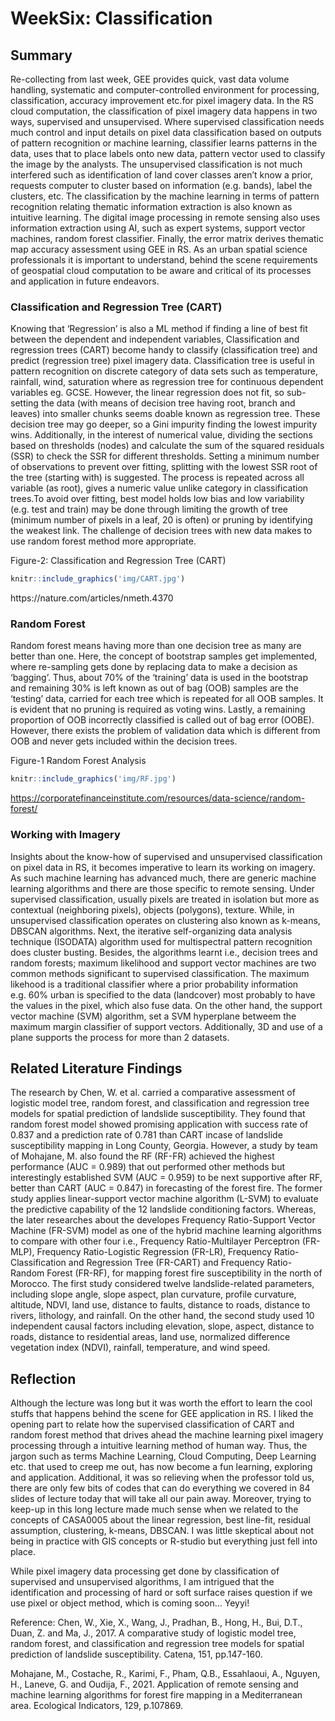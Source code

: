 # WeekSix: Classification

## Summary

Re-collecting from last week, GEE provides quick, vast data volume handling, systematic and computer-controlled environment for processing, classification, accuracy improvement etc.for pixel imagery data. In the RS cloud computation, the classification of pixel imagery data happens in two ways, supervised and unsupervised. Where supervised classification needs much control and input details on pixel data classification based on outputs of pattern recognition or machine learning, classifier learns patterns in the data, uses that to place labels onto new data, pattern vector used to classify the image by the analysts. The unsupervised classification is not much interfered such as identification of land cover classes aren't know a prior, requests computer to cluster based on information (e.g. bands), label the clusters, etc. The classification by the machine learning in terms of pattern recognition relating thematic information extraction is also known as intuitive learning. The digital image processing in remote sensing also uses information extraction using AI, such as expert systems, support vector machines, random forest classifier. Finally, the error matrix derives thematic map accuracy assessment using GEE in RS. As an urban spatial science professionals it is important to understand, behind the scene requirements of geospatial cloud computation to be aware and critical of its processes and application in future endeavors.

### Classification and Regression Tree (CART)

Knowing that 'Regression' is also a ML method if finding a line of best fit between the dependent and independent variables, Classification and regression trees (CART) become handy to classify (classification tree) and predict (regression tree) pixel imagery data. Classification tree is useful in pattern recognition on discrete category of data sets such as temperature, rainfall, wind, saturation where as regression tree for continuous dependent variables eg. GCSE. However, the linear regression does not fit, so sub-setting the data (with means of decision tree having root, branch and leaves) into smaller chunks seems doable known as regression tree. These decision tree may go deeper, so a Gini impurity finding the lowest impurity wins. Additionally, in the interest of numerical value, dividing the sections based on thresholds (nodes) and calculate the sum of the squared residuals (SSR) to check the SSR for different thresholds. Setting a minimum number of observations to prevent over fitting, splitting with the lowest SSR root of the tree (starting with) is suggested. The process is repeated across all variable (as root), gives a numeric value unlike category in classification trees.To avoid over fitting, best model holds low bias and low variability (e.g. test and train) may be done through limiting the growth of tree (minimum number of pixels in a leaf, 20 is often) or pruning by identifying the weakest link. The challenge of decision trees with new data makes to use random forest method more appropriate.

Figure-2: Classification and Regression Tree (CART)

```r

knitr::include_graphics('img/CART.jpg')

```

https://nature.com/articles/nmeth.4370

### Random Forest

Random forest means having more than one decision tree as many are better than one. Here, the concept of bootstrap samples get implemented, where re-sampling gets done by replacing data to make a decision as 'bagging'. Thus, about 70% of the 'training' data is used in the bootstrap and remaining 30% is left known as out of bag (OOB) samples are the 'testing' data, carried for each tree which is repeated for all OOB samples. It is evident that no pruning is required as voting wins. Lastly, a remaining proportion of OOB incorrectly classified is called out of bag error (OOBE). However, there exists the problem of validation data which is different from OOB and never gets included within the decision trees.

Figure-1 Random Forest Analysis

```r

knitr::include_graphics('img/RF.jpg')

```

<https://corporatefinanceinstitute.com/resources/data-science/random-forest/>

### Working with Imagery

Insights about the know-how of supervised and unsupervised classification on pixel data in RS, it becomes imperative to learn its working on imagery. As such machine learning has advanced much, there are generic machine learning algorithms and there are those specific to remote sensing. Under supervised classification, usually pixels are treated in isolation but more as contextual (neighboring pixels), objects (polygons), texture. While, in unsupervised classification operates on clustering also known as k-means, DBSCAN algorithms. Next, the iterative self-organizing data analysis technique (ISODATA) algorithm used for multispectral pattern recognition does cluster busting. Besides, the algorithms learnt i.e., decision trees and random forests; maximum likelihood and support vector machines are two common methods significant to supervised classification. The maximum likehood is a traditional classifier where a prior probability information e.g. 60% urban is specified to the data (landcover) most probably to have the values in the pixel, which also fuse data. On the other hand, the support vector machine (SVM) algorithm, set a SVM hyperplane betweem the maximum margin classifier of support vectors. Additionally, 3D and use of a plane supports the process for more than 2 datasets.

## Related Literature Findings

The research by Chen, W. et al. carried a comparative assessment of logistic model tree, random forest, and classification and regression tree models for spatial prediction of landslide susceptibility. They found that random forest model showed promising application with success rate of 0.837 and a prediction rate of 0.781 than CART incase of landslide susceptibility mapping in Long County, Georgia. However, a study by team of Mohajane, M. also found the RF (RF-FR) achieved the highest performance (AUC = 0.989) that out performed other methods but interestingly established SVM (AUC = 0.959) to be next supportive after RF, better than CART (AUC = 0.847) in forecasting of the forest fire. The former study applies linear-support vector machine algorithm (L-SVM) to evaluate the predictive capability of the 12 landslide conditioning factors. Whereas, the later researches about the developes Frequency Ratio-Support Vector Machine (FR-SVM) model as one of the hybrid machine learning algorithms to compare with other four i.e., Frequency Ratio-Multilayer Perceptron (FR-MLP), Frequency Ratio-Logistic Regression (FR-LR), Frequency Ratio-Classification and Regression Tree (FR-CART) and Frequency Ratio-Random Forest (FR-RF), for mapping forest fire susceptibility in the north of Morocco. The first study considered twelve landslide-related parameters, including slope angle, slope aspect, plan curvature, profile curvature, altitude, NDVI, land use, distance to faults, distance to roads, distance to rivers, lithology, and rainfall. On the other hand, the second study used 10 independent causal factors including elevation, slope, aspect, distance to roads, distance to residential areas, land use, normalized difference vegetation index (NDVI), rainfall, temperature, and wind speed.

## Reflection

Although the lecture was long but it was worth the effort to learn the cool stuffs that happens behind the scene for GEE application in RS. I liked the opening part to relate how the supervised classification of CART and random forest method that drives ahead the machine learning pixel imagery processing through a intuitive learning method of human way. Thus, the jargon such as terms Machine Learning, Cloud Computing, Deep Learning etc. that used to creep me out, has now become a fun learning, exploring and application. Additional, it was so relieving when the professor told us, there are only few bits of codes that can do everything we covered in 84 slides of lecture today that will take all our pain away. Moreover, trying to keep-up in this long lecture made much sense when we related to the concepts of CASA0005 about the linear regression, best line-fit, residual assumption, clustering, k-means, DBSCAN. I was little skeptical about not being in practice with GIS concepts or R-studio but everything just fell into place.

While pixel imagery data processing get done by classification of supervised and unsupervised algorithms, I am intrigued that the identification and processing of hard or soft surface raises question if we use pixel or object method, which is coming soon... Yeyyi!

Reference: Chen, W., Xie, X., Wang, J., Pradhan, B., Hong, H., Bui, D.T., Duan, Z. and Ma, J., 2017. A comparative study of logistic model tree, random forest, and classification and regression tree models for spatial prediction of landslide susceptibility. Catena, 151, pp.147-160.

Mohajane, M., Costache, R., Karimi, F., Pham, Q.B., Essahlaoui, A., Nguyen, H., Laneve, G. and Oudija, F., 2021. Application of remote sensing and machine learning algorithms for forest fire mapping in a Mediterranean area. Ecological Indicators, 129, p.107869.
